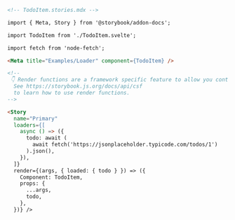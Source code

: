 ```md
<!-- TodoItem.stories.mdx -->

import { Meta, Story } from '@storybook/addon-docs';

import TodoItem from './TodoItem.svelte';

import fetch from 'node-fetch';

<Meta title="Examples/Loader" component={TodoItem} />

<!--
 👇 Render functions are a framework specific feature to allow you control on how the component renders.
  See https://storybook.js.org/docs/api/csf
  to learn how to use render functions.
-->

<Story
  name="Primary"
  loaders={[
    async () => ({
      todo: await (
        await fetch('https://jsonplaceholder.typicode.com/todos/1')
      ).json(),
    }),
  ]}
  render={(args, { loaded: { todo } }) => ({
    Component: TodoItem,
    props: {
      ...args,
      todo,
    },
  })} />
```
